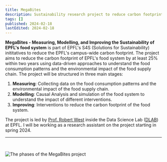 ```yaml
---
title: MegaBites
description: Sustainability research project to reduce carbon footprint of EPFL's food system
tags: []
published: 2024-02-18
lastEdited: 2024-02-18
---
```


**MegaBites - Measuring, Modelling, and Improving the Sustainability of EPFL's food system** is part of EPFL's S4S (Solutions for Sustainability) inititatives to reduce the EPFL's campus-wide carbon footprint. The project aims to reduce the carbon footprint of EPFL's food system by at least 25% within two years using data-driven approaches to understand the food consumption patterns and the environmental impact of the food supply chain. The project will be structured in three main stages:

1. **Measuring**: Collecting data on the food consumption patterns and the environmental impact of the food supply chain.
2. **Modelling**: Causal Analysis and simulation of the food system to understand the impact of different interventions.
3. **Improving**: Interventions to reduce the carbon footprint of the food system.

The project is led by [Prof. Robert West](https://people.epfl.ch/robert.west) inside the Data Science Lab ([DLAB](https://dlab.epfl.ch)) at EPFL. I will be working as a research assistant on the project starting in spring 2024.

---

<br />

<Image
  src="/img/megabites-og.jpeg"
  alt="The phases of the MegaBites project"
  caption="The phases of the MegaBites project"
/>
